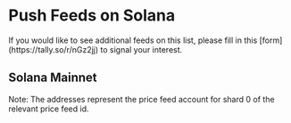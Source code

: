 
# Push Feeds on Solana

<Callout type="info">
  If you would like to see additional feeds on this list, please fill in this
  [form](https://tally.so/r/nGz2jj) to signal your interest.
</Callout>

## Solana Mainnet

<SponsoredFeedsTable
  feeds={solanaMainnet}
  networkName="Solana mainnet and devnet"
/>

Note: The addresses represent the price feed account for shard 0 of the relevant price feed id.
